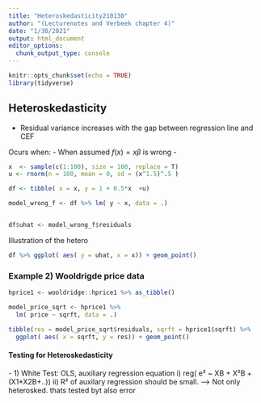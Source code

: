 ```yaml
---
title: "Heteroskedasticity210130"
author: "(Lecturenotes and Verbeek chapter 4)"
date: "1/30/2021"
output: html_document
editor_options: 
  chunk_output_type: console
---
```


```r
knitr::opts_chunk$set(echo = TRUE)
library(tidyverse)
```

## Heteroskedasticity

* Residual variance increases with the gap between regression line and CEF

Ocurs when:
*-* When assumed $f(x) = x\beta$ is wrong 
*-* 

```r
x  <- sample(c(1:100), size = 100, replace = T)
u <- rnorm(n = 100, mean = 0, sd = (x^1.5)^.5 )

df <- tibble( x = x, y = 1 + 0.5*x  +u)

model_wrong_f <- df %>% lm( y ~ x, data = .)


df$uhat <- model_wrong_f$residuals

```

Illustration of the hetero
```r
df %>% ggplot( aes( y = uhat, x = x)) + geom_point()
```

### Example 2) Wooldrigde price data
```r
hprice1 <- wooldridge::hprice1 %>% as_tibble()

model_price_sqrt <- hprice1 %>% 
  lm( price ~ sqrft, data = .) 

tibble(res = model_price_sqrt$residuals, sqrft = hprice1$sqrft) %>% 
  ggplot( aes( x = sqrft, y = res)) + geom_point()
```


#### Testing for Heteroskedasticity

*-* 1) White Test: OLS, auxiliary regression equation
  i) reg( e² ~ XB + X²B + (X1*X2B+..))
  ii) R² of auxilary regression should be small.
  --> Not only heterosked. thats tested byt also error
















